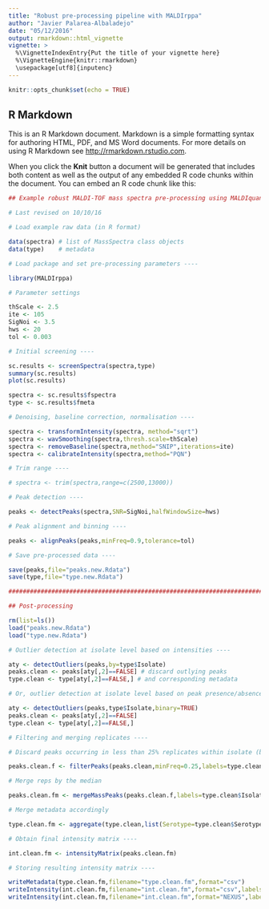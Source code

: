 ```yaml
---
title: "Robust pre-processing pipeline with MALDIrppa"
author: "Javier Palarea-Albaladejo"
date: "05/12/2016"
output: rmarkdown::html_vignette
vignette: >
  %\VignetteIndexEntry{Put the title of your vignette here}
  %\VignetteEngine{knitr::rmarkdown}
  \usepackage[utf8]{inputenc}
---
```


```r
knitr::opts_chunk$set(echo = TRUE)
```

## R Markdown

This is an R Markdown document. Markdown is a simple formatting syntax for authoring HTML, PDF, and MS Word documents. For more details on using R Markdown see <http://rmarkdown.rstudio.com>.

When you click the **Knit** button a document will be generated that includes both content as well as the output of any embedded R code chunks within the document. You can embed an R code chunk like this:

```r
## Example robust MALDI-TOF mass spectra pre-processing using MALDIquant + MALDIrppa

# Last revised on 10/10/16

# Load example raw data (in R format)

data(spectra) # list of MassSpectra class objects
data(type)    # metadata

# Load package and set pre-processing parameters ----

library(MALDIrppa)

# Parameter settings

thScale <- 2.5
ite <- 105
SigNoi <- 3.5
hws <- 20
tol <- 0.003

# Initial screening ----

sc.results <- screenSpectra(spectra,type)
summary(sc.results)
plot(sc.results)

spectra <- sc.results$fspectra
type <- sc.results$fmeta

# Denoising, baseline correction, normalisation ----

spectra <- transformIntensity(spectra, method="sqrt")
spectra <- wavSmoothing(spectra,thresh.scale=thScale)
spectra <- removeBaseline(spectra,method="SNIP",iterations=ite)
spectra <- calibrateIntensity(spectra,method="PQN")

# Trim range ----

# spectra <- trim(spectra,range=c(2500,13000))

# Peak detection ----

peaks <- detectPeaks(spectra,SNR=SigNoi,halfWindowSize=hws)

# Peak alignment and binning ----

peaks <- alignPeaks(peaks,minFreq=0.9,tolerance=tol)

# Save pre-processed data ----

save(peaks,file="peaks.new.Rdata")
save(type,file="type.new.Rdata")

#################################################################################

## Post-processing

rm(list=ls())
load("peaks.new.Rdata")
load("type.new.Rdata")

# Outlier detection at isolate level based on intensities ----

aty <- detectOutliers(peaks,by=type$Isolate)
peaks.clean <- peaks[aty[,2]==FALSE] # discard outlying peaks
type.clean <- type[aty[,2]==FALSE,] # and corresponding metadata

# Or, outlier detection at isolate level based on peak presence/absence patterns ----

aty <- detectOutliers(peaks,type$Isolate,binary=TRUE)
peaks.clean <- peaks[aty[,2]==FALSE]
type.clean <- type[aty[,2]==FALSE,]

# Filtering and merging replicates ----

# Discard peaks occurring in less than 25% replicates within isolate (bio rep level)

peaks.clean.f <- filterPeaks(peaks.clean,minFreq=0.25,labels=type.clean$Isolate)

# Merge reps by the median

peaks.clean.fm <- mergeMassPeaks(peaks.clean.f,labels=type.clean$Isolate,method="median")

# Merge metadata accordingly

type.clean.fm <- aggregate(type.clean,list(Serotype=type.clean$Serotype,Biotype=type.clean$Biotype,Isolate=type.clean$Isolate),FUN=length)[,1:3]

# Obtain final intensity matrix ----

int.clean.fm <- intensityMatrix(peaks.clean.fm)

# Storing resulting intensity matrix ----

writeMetadata(type.clean.fm,filename="type.clean.fm",format="csv")
writeIntensity(int.clean.fm,filename="int.clean.fm",format="csv",labels=type.clean.fm$Isolate)
writeIntensity(int.clean.fm,filename="int.clean.fm",format="NEXUS",labels=type.clean.fm$Isolate)
```

